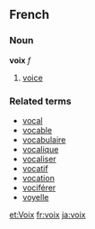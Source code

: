 ==French==
===Noun===
'''voix''' ''f''

# [[voice]]

===Related terms===
*[[vocal]]
*[[vocable]]
*[[vocabulaire]]
*[[vocalique]]
*[[vocaliser]]
*[[vocatif]]
*[[vocation]]
*[[vociférer]]
*[[voyelle]]

[[et:Voix]]
[[fr:voix]]
[[ja:voix]]
